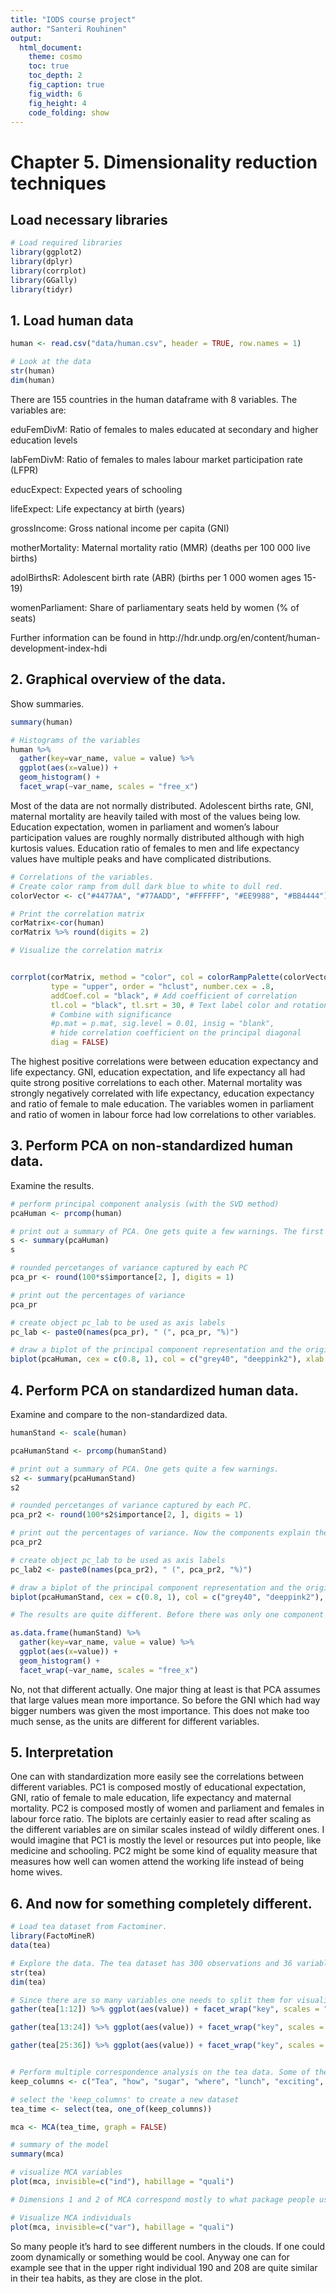 ```yaml
---
title: "IODS course project"
author: "Santeri Rouhinen"
output:
  html_document:
    theme: cosmo
    toc: true
    toc_depth: 2
    fig_caption: true
    fig_width: 6
    fig_height: 4
    code_folding: show
---
```


# Chapter 5. Dimensionality reduction techniques

## Load necessary libraries

```r
# Load required libraries
library(ggplot2)
library(dplyr)
library(corrplot)
library(GGally)
library(tidyr)

```


## 1. Load human data

```r
human <- read.csv("data/human.csv", header = TRUE, row.names = 1)

# Look at the data
str(human)
dim(human)

```

There are 155 countries in the human dataframe with 8 variables. The variables are:

eduFemDivM:   Ratio of females to males educated at secondary and higher education levels

labFemDivM:   Ratio of females to males labour market participation rate (LFPR)

educExpect:   Expected years of schooling

lifeExpect:   Life expectancy at birth (years)

grossIncome:  Gross national income per capita (GNI)

motherMortality: Maternal mortality ratio (MMR) (deaths per 100 000 live births)

adolBirthsR:  Adolescent birth rate (ABR) (births per 1 000 women ages 15-19)

womenParliament: Share of parliamentary seats held by women (% of seats)


Further information can be found in http://hdr.undp.org/en/content/human-development-index-hdi



## 2. Graphical overview of the data. 

Show summaries.

```r

summary(human)

# Histograms of the variables
human %>% 
  gather(key=var_name, value = value) %>% 
  ggplot(aes(x=value)) +
  geom_histogram() +
  facet_wrap(~var_name, scales = "free_x")
```


Most of the data are not normally distributed. Adolescent births rate, GNI, maternal mortality are heavily tailed with most of the values being low. Education expectation, women in parliament and women's labour participation values are roughly normally distributed although with high kurtosis values. Education ratio of females to men and life expectancy values have multiple peaks and have complicated distributions.



```r

# Correlations of the variables.
# Create color ramp from dull dark blue to white to dull red.
colorVector <- c("#4477AA", "#77AADD", "#FFFFFF", "#EE9988", "#BB4444")

# Print the correlation matrix
corMatrix<-cor(human) 
corMatrix %>% round(digits = 2)

# Visualize the correlation matrix


corrplot(corMatrix, method = "color", col = colorRampPalette(colorVector)(200),
         type = "upper", order = "hclust", number.cex = .8,
         addCoef.col = "black", # Add coefficient of correlation
         tl.col = "black", tl.srt = 30, # Text label color and rotation
         # Combine with significance
         #p.mat = p.mat, sig.level = 0.01, insig = "blank", 
         # hide correlation coefficient on the principal diagonal
         diag = FALSE)


```

The highest positive correlations were between education expectancy and life expectancy. GNI, education expectation, and life expectancy all had quite strong positive correlations to each other. Maternal mortality was strongly negatively correlated with life expectancy, education expectancy and ratio of female to male education. The variables women in parliament and ratio of women in labour force had low correlations to other variables.



## 3. Perform PCA on non-standardized human data. 
Examine the results.


```r

# perform principal component analysis (with the SVD method)
pcaHuman <- prcomp(human)

# print out a summary of PCA. One gets quite a few warnings. The first component explains a whopping 99.99 % of the variance.
s <- summary(pcaHuman)
s

# rounded percetanges of variance captured by each PC
pca_pr <- round(100*s$importance[2, ], digits = 1)

# print out the percentages of variance
pca_pr

# create object pc_lab to be used as axis labels
pc_lab <- paste0(names(pca_pr), " (", pca_pr, "%)")

# draw a biplot of the principal component representation and the original variables using the first 2 components. GNI explains looks to explain pretty much all of the first principal component.
biplot(pcaHuman, cex = c(0.8, 1), col = c("grey40", "deeppink2"), xlab = pc_lab[1], ylab = pc_lab[2], xlim = c(-0.5, 0.2))

```




## 4. Perform PCA on standardized human data. 
Examine and compare to the non-standardized data.

```r

humanStand <- scale(human)

pcaHumanStand <- prcomp(humanStand)

# print out a summary of PCA. One gets quite a few warnings.
s2 <- summary(pcaHumanStand)
s2

# rounded percetanges of variance captured by each PC. 
pca_pr2 <- round(100*s2$importance[2, ], digits = 1)

# print out the percentages of variance. Now the components explain the data much more diversly. The first one explains 52 % of the variability, with the next 3 components explaining 43 % of the variability. 
pca_pr2

# create object pc_lab to be used as axis labels
pc_lab2 <- paste0(names(pca_pr2), " (", pca_pr2, "%)")

# draw a biplot of the principal component representation and the original variables using the first 2 components. GNI explains looks to explain pretty much all of the first principal component.
biplot(pcaHumanStand, cex = c(0.8, 1), col = c("grey40", "deeppink2"), xlab = pc_lab2[1], ylab = pc_lab2[2], xlim = c(-0.25, 0.25))

# The results are quite different. Before there was only one component of any note. After scaling there are say 3 or 4 significant components. I would guess most of the differences are due to scaling normalizing the data, which is an expected attribute in most analyses. Re-do the histogram of beginning to check this out.

as.data.frame(humanStand) %>% 
  gather(key=var_name, value = value) %>% 
  ggplot(aes(x=value)) +
  geom_histogram() +
  facet_wrap(~var_name, scales = "free_x")

```

No, not that different actually. One major thing at least is that PCA assumes that large values mean more importance. So before the GNI which had way bigger numbers was given the most importance. This does not make too much sense, as the units are different for different variables.



## 5. Interpretation
One can with standardization more easily see the correlations between different variables. PC1 is composed mostly of educational expectation, GNI, ratio of female to male education, life expectancy and maternal mortality. PC2 is composed mostly of women and parliament and females in labour force ratio. The biplots are certainly easier to read after scaling as the different variables are on similar scales instead of wildly different ones. I would imagine that PC1 is mostly the level or resources put into people, like medicine and schooling. PC2 might be some kind of equality measure that measures how well can women attend the working life instead of being home wives. 



## 6. And now for something completely different.

```r

# Load tea dataset from Factominer.
library(FactoMineR)
data(tea)

# Explore the data. The tea dataset has 300 observations and 36 variables.
str(tea)
dim(tea)

# Since there are so many variables one needs to split them for visualization.
gather(tea[1:12]) %>% ggplot(aes(value)) + facet_wrap("key", scales = "free")  + geom_bar() + theme(axis.text.x = element_text(angle = 30, hjust = 1, size = 8))

gather(tea[13:24]) %>% ggplot(aes(value)) + facet_wrap("key", scales = "free")  + geom_bar() + theme(axis.text.x = element_text(angle = 30, hjust = 1, size = 8))

gather(tea[25:36]) %>% ggplot(aes(value)) + facet_wrap("key", scales = "free")  + geom_bar() + theme(axis.text.x = element_text(angle = 30, hjust = 1, size = 8))


# Perform multiple correspondence analysis on the tea data. Some of the columns seem to give errors, so keep only a subset of variables.
keep_columns <- c("Tea", "how", "sugar", "where", "lunch", "exciting", "price", "Sport")

# select the 'keep_columns' to create a new dataset
tea_time <- select(tea, one_of(keep_columns))

mca <- MCA(tea_time, graph = FALSE)

# summary of the model
summary(mca)

# visualize MCA variables
plot(mca, invisible=c("ind"), habillage = "quali")

# Dimensions 1 and 2 of MCA correspond mostly to what package people use their tea in, where they drink and the price of the tea. Dimension 3 corresponds somewhat to what kind of tea is drank, and if they add sugar or not. 

# Visualize MCA individuals
plot(mca, invisible=c("var"), habillage = "quali")

```

So many people it's hard to see different numbers in the clouds. If one could zoom dynamically or something would be cool. Anyway one can for example see that in the upper right individual 190 and 208 are quite similar in their tea habits, as they are close in the plot.

